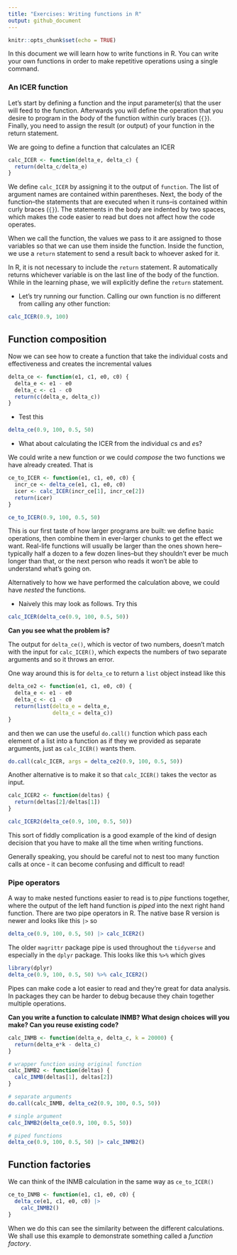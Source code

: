 ```yaml
---
title: "Exercises: Writing functions in R"
output: github_document
---
```


```r
knitr::opts_chunk$set(echo = TRUE)
```


In this document we will learn how to write functions in R.
You can write your own functions in order to make repetitive operations using a single command.

### An ICER function

Let’s start by defining a function and the input parameter(s) that the user will feed to the function. Afterwards you will define the operation that you desire to program in the body of the function within curly braces (`{}`). Finally, you need to assign the result (or output) of your function in the return statement.

We are going to define a function that calculates an ICER

```r
calc_ICER <- function(delta_e, delta_c) {
  return(delta_c/delta_e)
}
```

We define `calc_ICER` by assigning it to the output of `function`. The list of argument names are contained within parentheses. Next, the body of the function–the statements that are executed when it runs–is contained within curly braces (`{}`). The statements in the body are indented by two spaces, which makes the code easier to read but does not affect how the code operates.

When we call the function, the values we pass to it are assigned to those variables so that we can use them inside the function. Inside the function, we use a `return` statement to send a result back to whoever asked for it.

In R, it is not necessary to include the `return` statement. R automatically returns whichever variable is on the last line of the body of the function. While in the learning phase, we will explicitly define the `return` statement.

* Let’s try running our function. Calling our own function is no different from calling any other function:

```r
calc_ICER(0.9, 100)
```

## Function composition

Now we can see how to create a function that take the individual costs and effectiveness and creates the incremental values

```r
delta_ce <- function(e1, c1, e0, c0) {
  delta_e <- e1 - e0
  delta_c <- c1 - c0
  return(c(delta_e, delta_c))
}
```

* Test this

```r
delta_ce(0.9, 100, 0.5, 50)
```

* What about calculating the ICER from the individual $c$s and $e$s?

We could write a new function or we could _compose_ the two functions we have already created. That is

```r
ce_to_ICER <- function(e1, c1, e0, c0) {
  incr_ce <- delta_ce(e1, c1, e0, c0)
  icer <- calc_ICER(incr_ce[1], incr_ce[2])
  return(icer)
}
```

```r
ce_to_ICER(0.9, 100, 0.5, 50)
```

This is our first taste of how larger programs are built: we define basic operations, then combine them in ever-larger chunks to get the effect we want. Real-life functions will usually be larger than the ones shown here–typically half a dozen to a few dozen lines–but they shouldn’t ever be much longer than that, or the next person who reads it won’t be able to understand what’s going on.

Alternatively to how we have performed the calculation above, we could have _nested_ the functions.

* Naively this may look as follows. Try this

```r
calc_ICER(delta_ce(0.9, 100, 0.5, 50))
```

__Can you see what the problem is?__

The output for `delta_ce()`, which is vector of two numbers, doesn't match with the input for `calc_ICER()`, which expects the numbers of two separate arguments and so it throws an error.

One way around this is for `delta_ce` to return a `list` object instead like this

```r
delta_ce2 <- function(e1, c1, e0, c0) {
  delta_e <- e1 - e0
  delta_c <- c1 - c0
  return(list(delta_e = delta_e,
              delta_c = delta_c))
}
```

and then we can use the useful `do.call()` function which pass each element of a list into a function as if they we provided as separate arguments, just as `calc_ICER()` wants them.

```r
do.call(calc_ICER, args = delta_ce2(0.9, 100, 0.5, 50))
```

Another alternative is to make it so that `calc_ICER()` takes the vector as input.

```r
calc_ICER2 <- function(deltas) {
  return(deltas[2]/deltas[1])
}
```

```r
calc_ICER2(delta_ce(0.9, 100, 0.5, 50))
```

This sort of fiddly complication is a good example of the kind of design decision that you have to make all the time when writing functions.


Generally speaking, you should be careful not to nest too many function calls at once - it can become confusing and difficult to read!

### Pipe operators

A way to make nested functions easier to read is to _pipe_ functions together, where the output of the left hand function is _piped_ into the next right hand function.
There are two pipe operators in R.
The native base R version is newer and looks like this `|>` so

```r
delta_ce(0.9, 100, 0.5, 50) |> calc_ICER2()
```

The older `magrittr` package pipe is used throughout the `tidyverse` and especially in the `dplyr` package. This looks like this `%>%` which gives

```r
library(dplyr)
delta_ce(0.9, 100, 0.5, 50) %>% calc_ICER2()
```

Pipes can make code a lot easier to read and they're great for data analysis.
In packages they can be harder to debug because they chain together multiple operations.

__Can you write a function to calculate INMB? What design choices will you make? Can you reuse existing code?__

```r
calc_INMB <- function(delta_e, delta_c, k = 20000) {
  return(delta_e*k - delta_c)
}

# wrapper function using original function
calc_INMB2 <- function(deltas) {
  calc_INMB(deltas[1], deltas[2])
}
```

```r
# separate arguments
do.call(calc_INMB, delta_ce2(0.9, 100, 0.5, 50))

# single argument
calc_INMB2(delta_ce(0.9, 100, 0.5, 50))

# piped functions
delta_ce(0.9, 100, 0.5, 50) |> calc_INMB2()
```


## Function factories

We can think of the INMB calculation in the same way as `ce_to_ICER()`

```r
ce_to_INMB <- function(e1, c1, e0, c0) {
  delta_ce(e1, c1, e0, c0) |>
    calc_INMB2()
}
```

When we do this can see the similarity between the different calculations.
We shall use this example to demonstrate something called a _function factory_.


